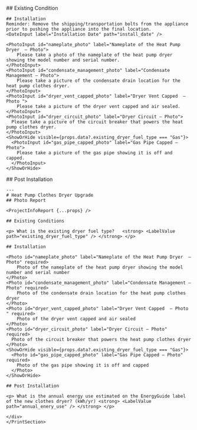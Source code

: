 <Tabs>
  <Tab eventKey="pre_installation" title="Pre-Installation">
  ## Existing Condition
  <Radio label="What is the existing dryer fuel type?" path="existing_dryer_fuel_type" options={["Gas", "Electric" , "None"]} />
  </Tab>
  <Tab eventKey="installation" title="Installation">
      
    ## Installation
    Reminder: Remove the shipping/transportation bolts from the appliance prior to pushing the appliance into the final location.
    <DateInput label="Installation Date" path="install_date" />

    <PhotoInput id="nameplate_photo" label="Nameplate of the Heat Pump Dryer  – Photo">
        Please take a photo of the nameplate of the heat pump dryer showing the model number and serial number.   
    </PhotoInput>
    <PhotoInput id="condensate_management_photo" label="Condensate Management – Photo">
        Please take a picture of the condensate drain location for the heat pump clothes dryer.
    </PhotoInput>
    <PhotoInput id="dryer_vent_capped_photo" label="Dryer Vent Capped  – Photo ">
        Please take a picture of the dryer vent capped and air sealed.
    </PhotoInput>
    <PhotoInput id="dryer_circuit_photo" label="Dryer Circuit – Photo">
      Please take a picture of the circuit breaker that powers the heat pump clothes dryer.
    </PhotoInput>
    <ShowOrHide visible={props.data?.existing_dryer_fuel_type === "Gas"}>
      <PhotoInput id="gas_pipe_capped_photo" label="Gas Pipe Capped – Photo">
        Please take a picture of the gas pipe showing it is off and capped.
      </PhotoInput>
    </ShowOrHide>
  </Tab>
  <Tab eventKey="post_installation"  title="Post-Installation">
    ## Post Installation
    <NumberInput label="What is the annual energy use estimated on the EnergyGuide label of the new clothes dryer? (kWh/yr)"  path="annual_enery_use" />
  </Tab>
  <Tab eventKey="report"  title="Report">
    <PrintSection label="Print Report">
    <div className="pdf-wrapper">

    ---
    # Heat Pump Clothes Dryer Upgrade
    ## Photo Report

    <ProjectInfoReport {...props} />

    ## Existing Conditions

    <p> What is the existing dryer fuel type?   <strong> <LabelValue path="existing_dryer_fuel_type" /> </strong> </p>

    ## Installation
    
    <Photo id="nameplate_photo" label="Nameplate of the Heat Pump Dryer  – Photo" required>
        Photo of the nameplate of the heat pump dryer showing the model number and serial number   
    </Photo>
    <Photo id="condensate_management_photo" label="Condensate Management – Photo" required>
        Photo of the condensate drain location for the heat pump clothes dryer
    </Photo>
    <Photo id="dryer_vent_capped_photo" label="Dryer Vent Capped  – Photo " required>
        Photo of the dryer vent capped and air sealed
    </Photo>
    <Photo id="dryer_circuit_photo" label="Dryer Circuit – Photo" required>
      Photo of the circuit breaker that powers the heat pump clothes dryer
    </Photo>
    <ShowOrHide visible={props.data?.existing_dryer_fuel_type === "Gas"}>
      <Photo id="gas_pipe_capped_photo" label="Gas Pipe Capped – Photo" required>
        Photo of the gas pipe showing it is off and capped
      </Photo>
    </ShowOrHide>

    ## Post Installation

    <p> What is the annual energy use estimated on the EnergyGuide label of the new clothes dryer? (kWh/yr) <strong> <LabelValue path="annual_enery_use" /> </strong> </p>
    
    </div>
    </PrintSection>
  </Tab>
</Tabs>